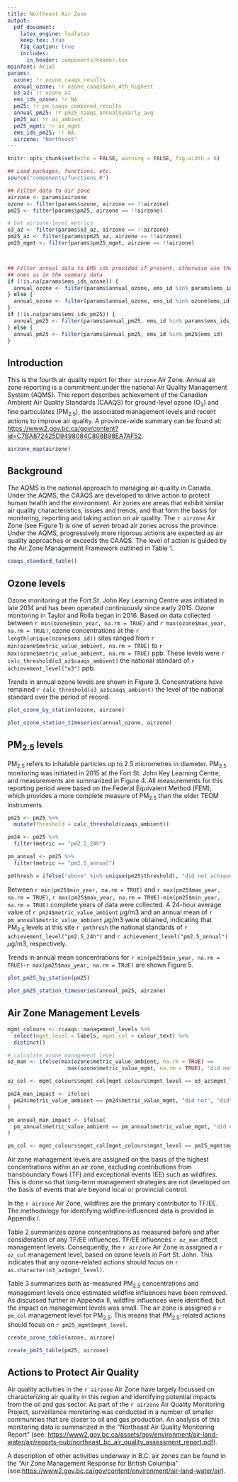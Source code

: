 ```yaml
---
title: Northeast Air Zone
output: 
  pdf_document:
    latex_engine: lualatex
    keep_tex: true
    fig_caption: true
    includes:
      in_header: components/header.tex
mainfont: Arial
params:
  ozone: !r ozone_caaqs_results
  annual_ozone: !r ozone_caaqs$ann_4th_highest
  o3_az: !r ozone_az
  ems_ids_ozone: !r NA
  pm25: !r pm_caaqs_combined_results
  annual_pm25: !r pm25_caaqs_annual$yearly_avg
  pm25_az: !r az_ambient
  pm25_mgmt: !r az_mgmt
  ems_ids_pm25: !r NA
  airzone: "Northeast"
---
```


<!-- Load functions, filter data to airzone -->

```r
knitr::opts_chunk$set(echo = FALSE, warning = FALSE, fig.width = 6)

## Load packages, functions, etc.
source("components/functions.R")

## Filter data to air zone
airzone <- params$airzone
ozone <- filter(params$ozone, airzone == !!airzone)
pm25 <- filter(params$pm25, airzone == !!airzone)

# Get airzone-level metrics
o3_az <- filter(params$o3_az, airzone == !!airzone)
pm25_az <- filter(params$pm25_az, airzone == !!airzone)
pm25_mgmt <- filter(params$pm25_mgmt, airzone == !!airzone)



## Filter annual data to EMS ids provided if present, otherwise use the same
## ones as in the summary data
if (!is.na(params$ems_ids_ozone)) {
  annual_ozone <- filter(params$annual_ozone, ems_id %in% params$ems_ids_ozone)
} else {
  annual_ozone <- filter(params$annual_ozone, ems_id %in% ozone$ems_id)
}
if (!is.na(params$ems_ids_pm25)) {
  annual_pm25 <- filter(params$annual_pm25, ems_id %in% params$ems_ids_pm25)
} else {
  annual_pm25 <- filter(params$annual_pm25, ems_id %in% pm25$ems_id)
}

```

## Introduction

This is the fourth air quality report for the`r airzone` Air Zone. Annual air zone reporting is a commitment under the national Air Quality Management System (AQMS). This report describes achievement of the Canadian Ambient Air Quality Standards (CAAQS) for ground-level ozone (O~3~) and fine particulates (PM~2.5~), the associated management levels and recent actions to improve air quality. A province-wide summary can be found at: <https://www2.gov.bc.ca/gov/content?id=C7BA872425D9498084C808B98EA7AF52>.



<!-- Airzone map-->


```r
airzone_map(airzone)
```

## Background

The AQMS is the national approach to managing air quality in Canada. Under the AQMS, the CAAQS are developed to drive action to protect human health and the environment. Air zones are areas that exhibit similar air quality characteristics, issues and trends, and that form the basis for monitoring, reporting and taking action on air quality. The `r airzone` Air Zone (see Figure 1) is one of seven broad air zones across the province. Under the AQMS, progressively more rigorous actions are expected as air quality approaches or exceeds the CAAQS. The level of action is guided by the Air Zone Management Framework outlined in Table 1. 

```r
caaqs_standard_table()
```

## Ozone levels

Ozone monitoring at the Fort St. John Key Learning Centre was initiated in late 2014 and has been operated continuously since early 2015. Ozone monitoring in Taylor and Rolla began in 2016. Based on data collected between `r min(ozone$min_year, na.rm = TRUE)` and `r max(ozone$max_year, na.rm = TRUE)`, ozone concentrations at the `r length(unique(ozone$ems_id))` sites ranged from 
`r min(ozone$metric_value_ambient, na.rm = TRUE)` to `r max(ozone$metric_value_ambient, na.rm = TRUE)` ppb. These levels were 
`r calc_threshold(o3_az$caaqs_ambient)` the national standard of `r achievement_level("o3")` ppb.

Trends in annual ozone levels are shown in Figure 3. Concentrations have remained `r calc_threshold(o3_az$caaqs_ambient)` the level of the national standard over the period of record.

<!-- Ozone by station -->

```r
plot_ozone_by_station(ozone, airzone)
```

<!-- Annual trends in ozone concentrations -->

```r

plot_ozone_station_timeseries(annual_ozone, airzone)

```

## PM$_{2.5}$ levels

PM~2.5~ refers to inhalable particles up to 2.5 micrometres in diameter. PM~2.5~ monitoring was initiated in 2015 at the Fort St. John Key Learning Centre, and measurements are summarized in Figure 4. All measurements for this reporting period were based on the Federal Equivalent Method (FEM), which provides a more complete measure of PM~2.5~ than the older TEOM instruments. 

```r
pm25 <- pm25 %>% 
  mutate(threshold = calc_threshold(caaqs_ambient))

pm24 <- pm25 %>%
  filter(metric == "pm2.5_24h") 

pm_annual <- pm25 %>%
  filter(metric == "pm2.5_annual")

pmthresh = ifelse("above" %in% unique(pm25$threshold), "did not achieve", "achieved")

```


Between `r min(pm25$min_year, na.rm = TRUE)` and `r max(pm25$max_year, na.rm = TRUE)`, `r max(pm25$max_year, na.rm = TRUE)-min(pm25$min_year, na.rm = TRUE)` complete years of data were collected.  A 24-hour average value of `r pm24$metric_value_ambient` $\mu$g/m3 and an annual mean of `r pm_annual$metric_value_ambient` $\mu$g/m3 were obtained, indicating that PM~2.5~ levels at this site `r pmthresh` the national standards of `r achievement_level("pm2.5_24h")` and `r achievement_level("pm2.5_annual")` $\mu$g/m3, respectively. 

Trends in annual mean concentrations for `r min(pm25$min_year, na.rm = TRUE)`-`r max(pm25$max_year, na.rm = TRUE)` are shown Figure 5. 

<!-- PM2.5 by station -->

```r
plot_pm25_by_station(pm25)
```

<!-- PM Annual trends in PM 2.5 -->

```r
plot_pm25_station_timeseries(annual_pm25, airzone)
```

## Air Zone Management Levels

```r

mgmt_colours <- rcaaqs::management_levels %>% 
  select(mgmt_level = labels, mgmt_col = colour_text) %>% 
  distinct()

# calculate ozone management level 
oz_man <- ifelse(max(ozone$metric_value_ambient, na.rm = TRUE) == 
                   max(ozone$metric_value_mgmt, na.rm = TRUE), "did not", "did")

oz_col <- mgmt_colours$mgmt_col[mgmt_colours$mgmt_level == o3_az$mgmt_level]

pm24_man_impact <- ifelse(
  pm24$metric_value_ambient == pm24$metric_value_mgmt, "did not", "did"
)

pm_annual_man_impact <- ifelse(
  pm_annual$metric_value_ambient == pm_annual$metric_value_mgmt, "did not", "did"
)

pm_col <- mgmt_colours$mgmt_col[mgmt_colours$mgmt_level == pm25_mgmt$mgmt_level]


```


Air zone management levels are assigned on the basis of the highest concentrations within an air zone, excluding contributions from transboundary flows (TF) and exceptional events (EE) such as wildfires. This is done so that long-term management strategies are not developed on the basis of events that are beyond local or provincial control. 

In the `r airzone` Air Zone, wildfires are the primary contributor to TF/EE. The methodology for identifying wildfire-influenced data is provided in Appendix I. 

Table 2 summarizes ozone concentrations as measured before and after consideration of any TF/EE influences. TF/EE influences `r oz_man` affect management levels. Consequently, the `r airzone`  Air Zone is assigned a `r oz_col `  management level, based on ozone levels in Fort St. John. This indicates that any ozone-related actions should focus on `r as.character(o3_az$mgmt_level)`.

Table 3 summarizes both as-measured PM~2.5~ concentrations and management levels once estimated wildfire influences have been removed. As discussed further in Appendix II, wildfire influences were identified, but the impact on management levels was small. The air zone is assigned a `r pm_col` management level for PM~2.5~. This means that PM~2.5~-related actions should focus on `r pm25_mgmt$mgmt_level`.

<!-- Summary of ozone concentrations as measured and air zone management levels -->

```r
create_ozone_table(ozone, airzone)
```

<!-- Summary of PM2.5 concentrations as measured and air zone management levels -->

```r
create_pm25_table(pm25, airzone)
```

## Actions to Protect Air Quality


Air quality activities in the `r airzone` Air Zone have largely focussed on characterizing air quality in this region and identifying potential impacts from the oil and gas sector. As part of the `r airzone` Air Quality Monitoring Project, surveillance monitoring was conducted in a number of smaller communities that are closer to oil and gas production. An analysis of this monitoring data is summarized in the "Northeast Air Quality Monitoring Report" (see: <https://www2.gov.bc.ca/assets/gov/environment/air-land-water/air/reports-pub/northeast_bc_air_quality_assessment_report.pdf>). 

A description of other activities underway in B.C. air zones can be found in the "Air Zone Management Response for British Columbia" (see:<https://www2.gov.bc.ca/gov/content/environment/air-land-water/air>). 

